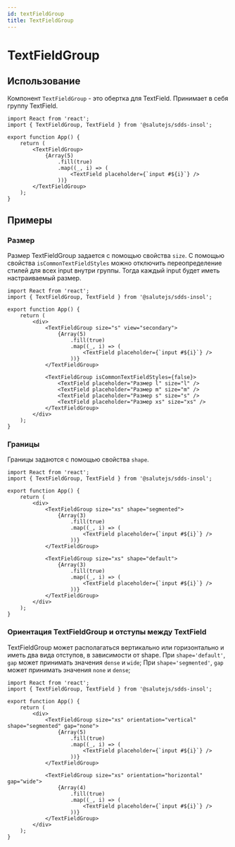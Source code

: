 ```yaml
---
id: textFieldGroup
title: TextFieldGroup
---
```



# TextFieldGroup
<Description name="TextFieldGroup" />
<PropsTable name="TextFieldGroup" exclude={['css']} />

## Использование
Компонент `TextFieldGroup` - это обертка для TextField. Принимает в себя группу TextField.

```tsx live
import React from 'react';
import { TextFieldGroup, TextField } from '@salutejs/sdds-insol';

export function App() {
    return (
        <TextFieldGroup>
            {Array(5)
                .fill(true)
                .map((_, i) => (
                    <TextField placeholder={`input #${i}`} />
                ))}
        </TextFieldGroup>
    );
}
```

## Примеры

### Размер
Размер TextFieldGroup задается с помощью свойства `size`.
С помощью свойства `isCommonTextFieldStyles` можно отключить переопределение стилей для всех input внутри группы. 
Тогда каждый input будет иметь настраиваемый размер.

```tsx live
import React from 'react';
import { TextFieldGroup, TextField } from '@salutejs/sdds-insol';

export function App() {
    return (
        <div>
            <TextFieldGroup size="s" view="secondary">
                {Array(5)
                    .fill(true)
                    .map((_, i) => (
                        <TextField placeholder={`input #${i}`} />
                    ))}
            </TextFieldGroup>
            
            <TextFieldGroup isCommonTextFieldStyles={false}>
                <TextField placeholder="Размер l" size="l" />
                <TextField placeholder="Размер m" size="m" />
                <TextField placeholder="Размер s" size="s" />
                <TextField placeholder="Размер xs" size="xs" />
            </TextFieldGroup>
        </div>
    );
}
```

### Границы
Границы задаются с помощью свойства `shape`.

```tsx live
import React from 'react';
import { TextFieldGroup, TextField } from '@salutejs/sdds-insol';

export function App() {
    return (
        <div>
            <TextFieldGroup size="xs" shape="segmented">
                {Array(3)
                    .fill(true)
                    .map((_, i) => (
                        <TextField placeholder={`input #${i}`} />
                    ))}
            </TextFieldGroup>

            <TextFieldGroup size="xs" shape="default">
                {Array(3)
                    .fill(true)
                    .map((_, i) => (
                        <TextField placeholder={`input #${i}`} />
                    ))}
            </TextFieldGroup>
        </div>
    );
}
```

### Ориентация TextFieldGroup и отступы между TextField

TextFieldGroup может располагаться вертикально или горизонтально и иметь два вида отступов, в зависимости от shape.
При `shape='default'`, `gap` может принимать значения `dense` и `wide`;
При `shape='segmented'`, `gap` может принимать значения `none` и `dense`;

```tsx live
import React from 'react';
import { TextFieldGroup, TextField } from '@salutejs/sdds-insol';

export function App() {
    return (
        <div>
            <TextFieldGroup size="xs" orientation="vertical" shape="segmented" gap="none">
                {Array(5)
                    .fill(true)
                    .map((_, i) => (
                        <TextField placeholder={`input #${i}`} />
                    ))}
            </TextFieldGroup>

            <TextFieldGroup size="xs" orientation="horizontal" gap="wide">
                {Array(4)
                    .fill(true)
                    .map((_, i) => (
                        <TextField placeholder={`input #${i}`} />
                    ))}
            </TextFieldGroup>
        </div>
    );
}
```
